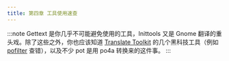```yaml
---
title: 第四章 工具使用速查
---
```


:::note
Gettext 是你几乎不可能避免使用的工具，Inittools 又是 Gnome 翻译的重头戏。除了这些之外，你也应该知道 [Translate Toolkit](http://toolkit.translatehouse.org/) 的几个黑科技工具（例如 [pofilter](http://docs.translatehouse.org/projects/translate-toolkit/en/latest/commands/pofilter.html) 查错），以及不少 pot 是用 po4a 转换来的这件事。
:::


<DocCardList />